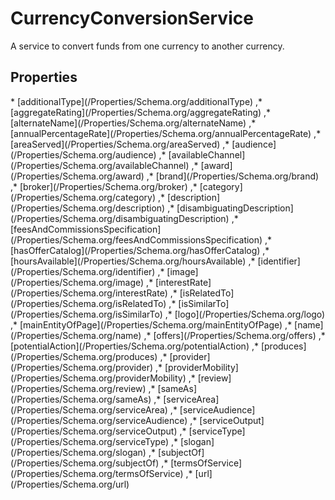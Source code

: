 # CurrencyConversionService

A service to convert funds from one currency to another currency.

## Properties

<Grid>
* [additionalType](/Properties/Schema.org/additionalType)
,* [aggregateRating](/Properties/Schema.org/aggregateRating)
,* [alternateName](/Properties/Schema.org/alternateName)
,* [annualPercentageRate](/Properties/Schema.org/annualPercentageRate)
,* [areaServed](/Properties/Schema.org/areaServed)
,* [audience](/Properties/Schema.org/audience)
,* [availableChannel](/Properties/Schema.org/availableChannel)
,* [award](/Properties/Schema.org/award)
,* [brand](/Properties/Schema.org/brand)
,* [broker](/Properties/Schema.org/broker)
,* [category](/Properties/Schema.org/category)
,* [description](/Properties/Schema.org/description)
,* [disambiguatingDescription](/Properties/Schema.org/disambiguatingDescription)
,* [feesAndCommissionsSpecification](/Properties/Schema.org/feesAndCommissionsSpecification)
,* [hasOfferCatalog](/Properties/Schema.org/hasOfferCatalog)
,* [hoursAvailable](/Properties/Schema.org/hoursAvailable)
,* [identifier](/Properties/Schema.org/identifier)
,* [image](/Properties/Schema.org/image)
,* [interestRate](/Properties/Schema.org/interestRate)
,* [isRelatedTo](/Properties/Schema.org/isRelatedTo)
,* [isSimilarTo](/Properties/Schema.org/isSimilarTo)
,* [logo](/Properties/Schema.org/logo)
,* [mainEntityOfPage](/Properties/Schema.org/mainEntityOfPage)
,* [name](/Properties/Schema.org/name)
,* [offers](/Properties/Schema.org/offers)
,* [potentialAction](/Properties/Schema.org/potentialAction)
,* [produces](/Properties/Schema.org/produces)
,* [provider](/Properties/Schema.org/provider)
,* [providerMobility](/Properties/Schema.org/providerMobility)
,* [review](/Properties/Schema.org/review)
,* [sameAs](/Properties/Schema.org/sameAs)
,* [serviceArea](/Properties/Schema.org/serviceArea)
,* [serviceAudience](/Properties/Schema.org/serviceAudience)
,* [serviceOutput](/Properties/Schema.org/serviceOutput)
,* [serviceType](/Properties/Schema.org/serviceType)
,* [slogan](/Properties/Schema.org/slogan)
,* [subjectOf](/Properties/Schema.org/subjectOf)
,* [termsOfService](/Properties/Schema.org/termsOfService)
,* [url](/Properties/Schema.org/url)

</Grid>

